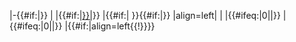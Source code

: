 |-{{#if:{{{bg|}}}|{{fb bg}}}}
|{{{n}}}
|{{#if:{{{pos|}}}|[[{{Fb position|{{{pos}}}}}|{{{pos}}}]]}}
|{{#if:{{{ni|}}}|{{fb flag|{{{ni}}}}} }}{{#if:{{{nb|}}}|{{fb flag|{{{nb}}}}}}}
|align=left|{{{p}}}
|{{{yc}}}
|{{#ifeq:{{{syc}}}|0|{{Unicode| }}|{{{syc}}}}}
|{{#ifeq:{{{rc}}}|0|{{Unicode| }}|{{{rc}}}}}
|{{#if:{{{nt|}}}|align=left{{!}}<small>{{{nt}}}</small>}}<!--

--><noinclude>{{template doc}}</noinclude>